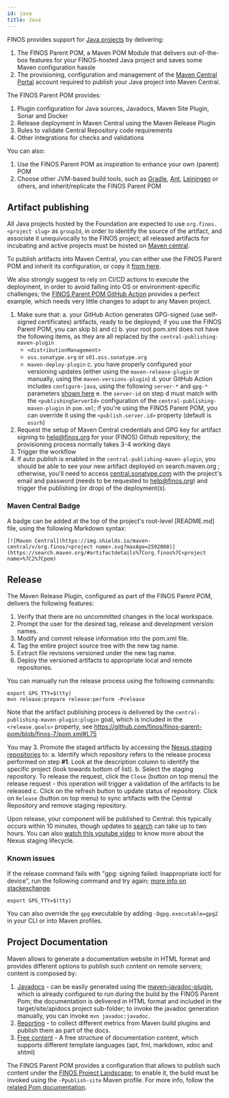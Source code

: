 ```yaml
---
id: java
title: Java
---
```



FINOS provides support for [Java projects](https://github.com/finos?q=&type=&language=java) by delivering:
1. The FINOS Parent POM, a Maven POM Module that delivers out-of-the-box features for your FINOS-hosted Java project and saves some Maven configuration hassle
2. The provisioning, configuration and management of the [Maven Central Portal](central.sonatype.com) account required to publish your Java project into Maven Central.

The FINOS Parent POM provides:
1. Plugin configuration for Java sources, Javadocs, Maven Site Plugin, Sonar and Docker
2. Release deployment in Maven Central using the Maven Release Plugin
3. Rules to validate Central Repository code requirements
4. Other integrations for checks and validations

You can also:
1. Use the FINOS Parent POM as inspiration to enhance your own (parent) POM
2. Choose other JVM-based build tools, such as [Gradle](https://gradle.org/), [Ant](https://ant.apache.org/), [Leiningen](https://leiningen.org/) or others, and inherit/replicate the FINOS Parent POM

## Artifact publishing
All Java projects hosted by the Foundation are expected to use `org.finos.<project slug>` as `groupId`, in order to identify the source of the artifact, and associate it unequivocally to the FINOS project; all released artifacts for incubating and active projects must be hosted on [Maven central](https://search.maven.org/#search%7Cga%7C1%7Corg.finos).

To publish artifacts into Maven Central, you can either use the FINOS Parent POM and inherit its configuration, or copy it [from here](https://github.com/finos/finos-parent-pom/blob/finos-7/pom.xml).

We also strongly suggest to rely on CI/CD actions to execute the deployment, in order to avoid falling into OS or environment-specific challenges; the [FINOS Parent POM GitHub Action](https://github.com/finos/finos-parent-pom/blob/finos-7/.github/workflows/build.yml) provides a perfect example, which needs very little changes to adapt to any Maven project.

1. Make sure that:
  a. your GitHub Action generates GPG-signed (use self-signed certificates) artifacts, ready to be deployed; if you use the FINOS Parent POM, you can skip b) and c)
  b. your root pom.xml does not have the following items, as they are all replaced by the `central-publishing-maven-plugin`
    - `<distributionManagement>`
    - `oss.sonatype.org` or `s01.oss.sonatype.org`
    - `maven-deploy-plugin`
  c. you have properly configured your versioning updates (either using the `maven-release-plugin` or manually, using the `maven-versions-plugin`)
  d. your GitHub Action includes `configure-java`, using the following `server-*` and `gpg-*` parameters [shown here](https://github.com/finos/finos-parent-pom/blob/finos-7/.github/workflows/build.yml#L38)
  e. the `server-id` on step d must match with the `<publishingServerId>` configuration of the `central-publishing-maven-plugin` in `pom.xml`; if you're using the FINOS Parent POM, you can override it using the `<publish.server.id>` property (default is `ossrh`)
2. Request the setup of Maven Central credentials and GPG key for artifact signing to help@finos.org for your (FINOS) Github repository; the provisioning process normally takes 3-4 working days
3. Trigger the workflow
4. If auto publish is enabled in the `central-publishing-maven-plugin`, you should be able to see your new artifact deployed on search.maven.org ; otherwise, you'll need to access [central.sonatype.com](central.sonatype.com) with the project's email and password (needs to be requested to help@finos.org) and trigger the publishing (or drop) of the deployment(s).

### Maven Central Badge
A badge can be added at the top of the project's root-level [README.md] file, using the following Markdown syntax:
```
[![Maven Central](https://img.shields.io/maven-central/v/org.finos/<project name>.svg?maxAge=2592000)](https://search.maven.org/#artifactdetails%7Corg.finos%7C<project name>%7C2%7Cpom)
```

## Release
The Maven Release Plugin, configured as part of the FINOS Parent POM, delivers the following features:
1. Verify that there are no uncommitted changes in the local workspace.
2. Prompt the user for the desired tag, release and development version names.
3. Modify and commit release information into the pom.xml file.
4. Tag the entire project source tree with the new tag name.
5. Extract file revisions versioned under the new tag name.
6. Deploy the versioned artifacts to appropriate local and remote repositories.

You can manually run the release process using the following commands:
```
export GPG_TTY=$(tty)
mvn release:prepare release:perform -Prelease
```

Note that the artifact publishing process is delivered by the `central-publishing-maven-plugin:plugin` goal, which is included in the `<release.goals>` property, see https://github.com/finos/finos-parent-pom/blob/finos-7/pom.xml#L75

You may 
3. Promote the staged artifacts by accessing the [Nexus staging repositories](https://central.sonatype.org/pages/releasing-the-deployment.html) to:
  a. Identify which repository refers to the release process performed on step **#1**. Look at the description column to identify the specific project (look towards bottom of list).
  b. Select the staging repository. To release the request, click the `Close` (button on top menu) the release request - this operation will trigger a validation of the artifacts to be released
  c. Click on the refresh button to update status of repository.  Click on `Release` (button on top menu) to sync artifacts with the Central Repository and remove staging repository. 

Upon release, your component will be published to Central: this typically occurs within 10 minutes, though updates to [search](https://search.maven.org/) can take up to two hours.  You can also [watch this youtube video](https://www.youtube.com/watch?v=aO-QFRsYxN4) to know more about the Nexus staging lifecycle.

### Known issues
If the release command fails with "gpg: signing failed: Inappropriate ioctl for device", run the following command and try again; [more info on stackexchange](https://unix.stackexchange.com/a/257065).
```
export GPG_TTY=$(tty)
```

You can also override the `gpg` executable by adding `-Dgpg.executable=gpg2` in your CLI or into Maven profiles.

## Project Documentation
Maven allows to generate a documentation website in HTML format and provides different options to publish such content on remote servers; content is composed by:

1. [Javadocs](https://www.oracle.com/technetwork/articles/java/index-137868.html) - can be easily generated using the [maven-javadoc-plugin](https://maven.apache.org/plugins/maven-javadoc-plugin/), which is already configured to run during the build by the FINOS Parent Pom; the documentation is delivered in HTML format and included in the target/site/apidocs project sub-folder; to invoke the javadoc generation manually, you can invoke `mvn javadoc:javadoc`.
2. [Reporting](https://maven.apache.org/plugins/maven-site-plugin/examples/configuring-reports.html) - to collect different metrics from Maven build plugins and publish them as part of the docs.
3. [Free content](https://maven.apache.org/plugins/maven-site-plugin/examples/creating-content.html) - A free structure of documentation content, which supports different template languages (apt, fml, markdown, xdoc and xhtml)

The FINOS Parent POM provides a configuration that allows to publish such content under the [FINOS Project Landscape](https://landscape.finos.org); to enable it, the build must be invoked using the `-Ppublish-site` Maven profile.  For more info, follow the [related Pom documentation](https://github.com/finos/finos-parent-pom#github-plugins-configuration).